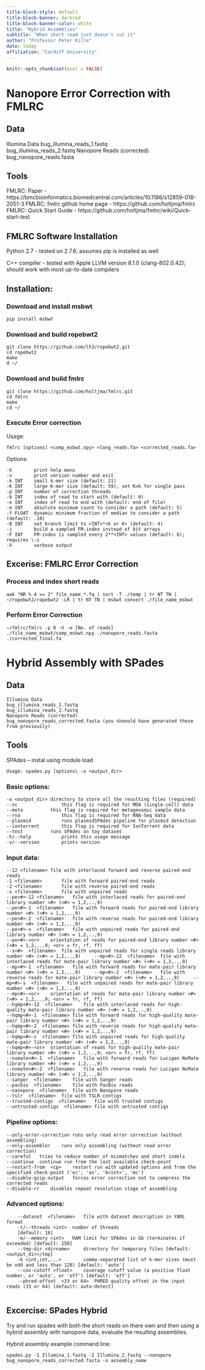 ```yaml
---
title-block-style: default
title-block-banner: darkred
title-block-banner-color: white
title: "Hybrid Assemblies"
subtitle: "When short read just doesn't cut it"
author: "Professor Peter Kille"
date: today
affiliation: "Cardiff University"
---
```



```r
knitr::opts_chunk$set(eval = FALSE)
```

# Nanopore Error Correction with FMLRC

## Data

Illumina Data bug_illumina_reads_1.fastq\
bug_illumina_reads_2.fastq Nanopore Reads (corrected) bug_nanopore_reads.fasta

## Tools

FMLRC: Paper - https://bmcbioinformatics.biomedcentral.com/articles/10.1186/s12859-018-2051-3 FMLRC: fmlrc github home page - https://github.com/holtjma/fmlrc FMLRC: Quick Start Guide - https://github.com/holtjma/fmlrc/wiki/Quick-start-test

## FMLRC Software Installation

Python 2.7 - tested on 2.7.6; assumes pip is installed as well

C++ compiler - tested with Apple LLVM version 8.1.0 (clang-802.0.42); should work with most up-to-date compilers

## Installation:

### Download and install msbwt

```         
pip install msbwt 
```

### Download and build ropebwt2

```         
git clone https://github.com/lh3/ropebwt2.git 
cd ropebwt2 
make 
d ~/ 
```

### Download and build fmlrc

```         
git clone https://github.com/holtjma/fmlrc.git 
cd fmlrc 
make 
cd ~/ 
```

### Execute Error correction

Usage:

```         
fmlrc [options] <comp_msbwt.npy> <long_reads.fa> <corrected_reads.fa>
```

Options:

```         
-h        print help menu 
-v        print version number and exit 
-k INT    small k-mer size (default: 21) 
-K INT    large K-mer size (default: 59), set K=k for single pass 
-p INT    number of correction threads 
-b INT    index of read to start with (default: 0) 
-e INT    index of read to end with (default: end of file) 
-m INT    absolute minimum count to consider a path (default: 5) 
-f FLOAT  dynamic minimum fraction of median to consider a path (default: .10) 
-B INT    set branch limit to <INT>*<k or K> (default: 4) 
-i        build a sampled FM-index instead of bit arrays 
-F INT    FM-index is sampled every 2**<INT> values (default: 8); requires \-i 
-V        verbose output 
```

::: callout-important
## Excerise: FMLRC Error Correction

### Process and index short reads

```         
awk "NR % 4 == 2" file_name_*.fq | sort -T ./temp | tr NT TN | ~/ropebwt2/ropebwt2 -LR | tr NT TN | msbwt convert ./file_name_msbwt
```

### Perform Error Correction

```         
~/fmlrc/fmlrc -p 8 -V -e [No. of reads] ./file_name_msbwt/comp_msbwt.npy ./nanopore_reads.fasta ./corrected_final.fa 
```
:::

# Hybrid Assembly with SPades

## Data

```         
Illumina Data 
bug_illumina_reads_1.fastq   
bug_illumina_reads_2.fastq 
Nanopore Reads (corrected) 
bug_nanopore_reads_corrected.fasta (you shoould have generated these from previously)
```

## Tools

SPAdes -- instal using module load

```         
Usage: spades.py [options\ -o <output_dir>
```

### Basic options:

```         
-o <output_dir> directory to store all the resulting files (required) 
--sc                this flag is required for MDA (single-cell) data 
--meta          this flag is required for metagenomic sample data 
--rna               this flag is required for RNA-Seq data 
--plasmid           runs plasmidSPAdes pipeline for plasmid detection 
--iontorrent        this flag is required for IonTorrent data 
--test          runs SPAdes on toy dataset 
-h/--help           prints this usage message 
-v/--version        prints version 
```

### Input data:

```         
--12 <filename> file with interlaced forward and reverse paired-end reads 
-1 <filename>       file with forward paired-end reads 
-2 <filename>       file with reverse paired-end reads 
-s <filename>       file with unpaired reads 
--pe<#>-12 <filename>   file with interlaced reads for paired-end library number <#> (<#> = 1,2,..,9) 
--pe<#>-1  <filename>   file with forward reads for paired-end library number <#> (<#> = 1,2,..,9) 
--pe<#>-2  <filename>   file with reverse reads for paired-end library number <#> (<#> = 1,2,..,9) 
--pe<#>-s  <filename>   file with unpaired reads for paired-end library number <#> (<#> = 1,2,..,9) 
--pe<#>-<or>    orientation of reads for paired-end library number <#> (<#> = 1,2,..,9; <or> = fr, rf, ff) 
--s<#>  <filename>  file with unpaired reads for single reads library number <#> (<#> = 1,2,..,9)     --mp<#>-12  <filename>  file with interlaced reads for mate-pair library number <#> (<#> = 1,2,..,9) 
--mp<#>-1  <filename>   file with forward reads for mate-pair library number <#> (<#> = 1,2,..,9)     --mp<#>-2  <filename>   file with reverse reads for mate-pair library number <#> (<#> = 1,2,..,9)     --mp<#>-s  <filename>   file with unpaired reads for mate-pair library number <#> (<#> = 1,2,..,9) 
--mp<#>-<or>    orientation of reads for mate-pair library number <#> (<#> = 1,2,..,9; <or> = fr, rf, ff) 
--hqmp<#>-12  <filename>    file with interlaced reads for high-quality mate-pair library number <#> (<#> = 1,2,..,9) 
--hqmp<#>-1  <filename> file with forward reads for high-quality mate-pair library number <#> (<#> = 1,2,..,9) 
--hqmp<#>-2  <filename> file with reverse reads for high-quality mate-pair library number <#> (<#> = 1,2,..,9) 
--hqmp<#>-s  <filename> file with unpaired reads for high-quality mate-pair library number <#> (<#> = 1,2,..,9) 
--hqmp<#>-<or>  orientation of reads for high-quality mate-pair library number <#> (<#> = 1,2,..,9; <or> = fr, rf, ff) 
--nxmate<#>-1  <filename>   file with forward reads for Lucigen NxMate library number <#> (<#> = 1,2,..,9) 
--nxmate<#>-2  <filename>   file with reverse reads for Lucigen NxMate library number <#> (<#> = 1,2,..,9) 
--sanger  <filename>    file with Sanger reads 
--pacbio  <filename>    file with PacBio reads 
--nanopore  <filename>  file with Nanopore reads 
--tslr  <filename>  file with TSLR-contigs 
--trusted-contigs  <filename>   file with trusted contigs 
--untrusted-contigs  <filename> file with untrusted contigs 
```

### Pipeline options:

```         
--only-error-correction runs only read error correction (without assembling) 
--only-assembler    runs only assembling (without read error correction) 
--careful   tries to reduce number of mismatches and short indels 
--continue  continue run from the last available check-point 
--restart-from  <cp>    restart run with updated options and from the specified check-point ('ec', 'as', 'k<int>', 'mc') 
--disable-gzip-output   forces error correction not to compress the corrected reads 
--disable-rr    disables repeat resolution stage of assembling 
```

### Advanced options:

```         
    --dataset  <filename>   file with dataset description in YAML format 
    -t/--threads <int>  number of threads 
    [default: 16] 
    -m/--memory <int>   RAM limit for SPAdes in Gb (terminates if exceeded) [default: 250] 
    --tmp-dir <dirname>     directory for temporary files [default: <output_dir>/tmp] 
    -k <int,int,...>        comma-separated list of k-mer sizes (must be odd and less than 128) [default: 'auto'] 
    --cov-cutoff <float>    coverage cutoff value (a positive float number, or 'auto', or 'off') [default: 'off'] 
    --phred-offset  <33 or 64>  PHRED quality offset in the input reads (33 or 64) [default: auto-detect] 
    
```

::: callout-important
## Excercise: SPades Hybrid

Try and run spades with both the short reads on there own and then using a hybrid assembly with nanopore data, evaluate the resulting assemblies.

Hybrid assembly example command line:

```         
spades.py -1 Illumina_1.fastq -2 Illumina_2.fastq --nanopore bug_nanopore_reads_corrected.fasta -o assembly_name
```
:::
